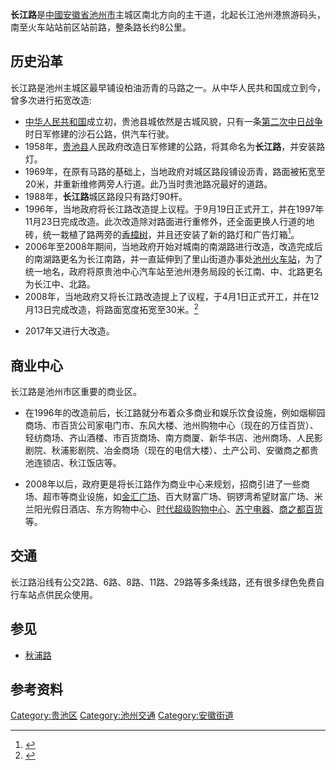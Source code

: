 {{Infobox China Road
|路牌类型 = Nanjing
|道路方向 = NS
|中文道路名称 = 长江路
|道路名称拼音 = Changjiang Lu
|道路英文名=Changjiang Road
|图片 = File:Chizhou Downtown July 2018.jpg
|图片说明 = 池州长江南路
|道路属性 = 主干道
|道路总长度 = 8
|车速限制 = 40
|行车线数量 = 双向六车道
|所在地区 = {{PRC}}[[安徽省|安徽省]][[池州市|池州市]][[贵池区|贵池区]]
|起点 =[[池州港|池州港]]
|终点 ={{中国省道名|225|齐石路|P=安徽}}
|路段主要建筑 =
}}'''长江路'''是[[中國|中國]][[安徽省|安徽省]][[池州市|池州市]]主城区南北方向的主干道，北起长江池州港旅游码头，南至火车站站前区站前路，整条路长约8公里。

== 历史沿革 ==
长江路是池州主城区最早铺设柏油沥青的马路之一。从中华人民共和国成立到今，曾多次进行拓宽改造:
*[[中华人民共和国|中华人民共和国]]成立初，贵池县城依然是古城风貌，只有一条[[第二次中日战争|第二次中日战争]]时日军修建的沙石公路，供汽车行驶。
*1958年，[[贵池县|贵池县]]人民政府改造日军修建的公路，将其命名为'''长江路'''，并安装路灯。
*1969年，在原有马路的基础上，当地政府对城区路段铺设沥青，路面被拓宽至20米，并重新维修两旁人行道。此乃当时贵池路况最好的道路。
*1988年，'''长江路'''城区路段只有路灯90杆。
*1996年，当地政府将长江路改造提上议程。于9月19日正式开工，并在1997年11月23日完成改造。此次改造除对路面进行重修外，还全面更换人行道的地砖，统一栽植了路两旁的[[香樟树|香樟树]]，并且还安装了新的路灯和广告灯箱<ref> {{Cite book | author = 李剑军 | title = 《池州市志（第三册）》 | location =  | publisher = 方志出版社 | date = 2016.12 | pages = 819 | ISBN =  978-7-5144-1933-7 | accessdate =  | url =  | language = zh-hans | quote =  }} </ref>。
*2006年至2008年期间，当地政府开始对城南的南湖路进行改造，改造完成后的南湖路更名为长江南路，并一直延伸到了里山街道办事处[[池州站|池州火车站]]，为了统一地名，政府将原贵池中心汽车站至池州港务局段的长江南、中、北路更名为长江中、北路。
*2008年，当地政府又将长江路改造提上了议程，于4月1日正式开工，并在12月13日完成改造，将路面宽度拓宽至30米。<ref>{{Cite web |url=http://ah.anhuinews.com/system/2008/05/04/002005500.shtml |title=池州长江路改造拆迁政策八解 |access-date=2011-10-04 |archive-url=https://web.archive.org/web/20080724134746/http://ah.anhuinews.com/system/2008/05/04/002005500.shtml |archive-date=2008-07-24 |dead-url=yes }}</ref>

*2017年又进行大改造。

== 商业中心==
长江路是池州市区重要的商业区。

*在1996年的改造前后，长江路就分布着众多商业和娱乐饮食设施，例如烟柳园商场、市百货公司家电门市、东风大楼、池州购物中心（现在的万佳百货）、轻纺商场、齐山酒楼、市百货商场、南方商厦、新华书店、池州商场、人民影剧院、秋浦影剧院、冶金商场（现在的电信大楼）、土产公司、安徽商之都贵池连锁店、秋江饭店等。

*2008年以后，政府更是将长江路作为商业中心来规划，招商引进了一些商场、超市等商业设施，如[[金汇广场|金汇广场]]、百大财富广场、铜锣湾希望财富广场、米兰阳光假日酒店、东方购物中心、[[时代超级购物中心|时代超级购物中心]]、[[苏宁电器|苏宁电器]]、[[商之都百货|商之都百货]]等。

== 交通 ==
{{see also|池州市公交线路列表}}
长江路沿线有公交2路、6路、8路、11路、29路等多条线路，还有很多绿色免费自行车站点供民众使用。

==参见==
* [[秋浦路|秋浦路]]
==参考资料==
{{reflist}}
[[Category:贵池区|Category:贵池区]]
[[Category:池州交通|Category:池州交通]]
[[Category:安徽街道|Category:安徽街道]]